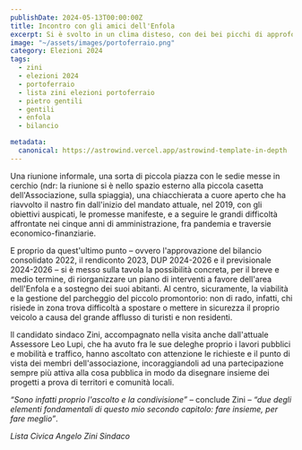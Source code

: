 ```yaml
---
publishDate: 2024-05-13T00:00:00Z
title: Incontro con gli amici dell'Enfola
excerpt: Si è svolto in un clima disteso, con dei bei picchi di approfondimento e riflessione l'incontro del candidato sindaco Angelo Zini, in corsa per il secondo mandato alle elezioni amministrative del 8 e 9 giugno, con l'Associazione Amici dell'Enfola
image: "~/assets/images/portoferraio.png"
category: Elezioni 2024
tags:
  - zini
  - elezioni 2024
  - portoferraio
  - lista zini elezioni portoferraio
  - pietro gentili
  - gentili
  - enfola
  - bilancio

metadata:
  canonical: https://astrowind.vercel.app/astrowind-template-in-depth
---
```



Una riunione informale, una sorta di piccola piazza con le sedie messe in cerchio (ndr: la riunione si è nello spazio esterno alla piccola casetta dell'Associazione, sulla spiaggia), una chiacchierata a cuore aperto che ha riavvolto il nastro fin dall'inizio del mandato attuale, nel 2019, con gli obiettivi auspicati, le promesse manifeste, e a seguire le grandi difficoltà affrontate nei cinque anni di amministrazione, fra pandemia e traversie economico-finanziarie.

E proprio da quest'ultimo punto – ovvero l'approvazione del bilancio consolidato 2022, il rendiconto 2023, DUP 2024-2026 e il previsionale 2024-2026 – si è messo sulla tavola la possibilità concreta, per il breve e medio termine, di riorganizzare un piano di interventi a favore dell'area dell'Enfola e a sostegno dei suoi abitanti. Al centro, sicuramente, la viabilità e la gestione del parcheggio del piccolo promontorio: non di rado, infatti, chi risiede in zona trova difficoltà a spostare o mettere in sicurezza il proprio veicolo a causa del grande afflusso di turisti e non residenti.

Il candidato sindaco Zini, accompagnato nella visita anche dall'attuale Assessore Leo Lupi, che ha avuto fra le sue deleghe proprio i lavori pubblici e mobilità e traffico, hanno ascoltato con attenzione le richieste e il punto di vista dei membri dell'associazione, incoraggiandoli ad una partecipazione sempre più attiva alla cosa pubblica in modo da disegnare insieme dei progetti a prova di territori e comunità locali.

*“Sono infatti proprio l'ascolto e la condivisione”* – conclude Zini – *“due degli elementi fondamentali di questo mio secondo capitolo: fare insieme, per fare meglio”*.

_Lista Civica Angelo Zini Sindaco_